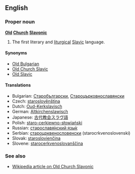 ==English==
===Proper noun===
'''[[Old]] [[Church]] [[Slavonic]]'''

# The first literary and [[liturgical]] [[Slavic]] language.

====Synonyms====
*[[Old Bulgarian]]
*[[Old Church Slavic]]
*[[Old Slavic]]

====Translations====
*Bulgarian: [[Старобългарски]], [[Староцърковнославянски]]
*Czech: [[staroslověnština]]
*Dutch: [[Oud-Kerkslavisch]]
*German: [[Altkirchenslawisch]]
*Japanese: [[古代教会スラヴ語]]
*Polish: [[staro-cerkiewno-słowiański]]
*Russian: [[старославянский язык|старославя́нский язы́к]]
*Serbian: [[староцрквенословенски]] (starocrkvenoslovenski)
*Slovak: [[staroslovienčina]]
*Slovene: [[starocerkvenoslovanščina]]

===See also===
*[[w:Old Church Slavonic|Wikipedia article on Old Church Slavonic]]